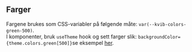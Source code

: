 
<Meta title="Designfundament/Farger" />

## Farger

Fargene brukes som CSS-variabler på følgende måte: `var(--kvib-colors-green-500)`.\
I komponenter, bruk `useTheme` hook og sett farger slik: `backgroundColor={theme.colors.green[500]}`se eksempel [her](/docs/hooks-usetheme--docs).

<Colors />
